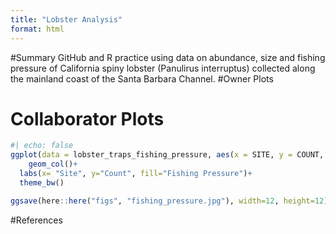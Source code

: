 ```yaml
---
title: "Lobster Analysis"
format: html
---
```

#Summary
GitHub and R practice using data on abundance, size and fishing pressure of California spiny lobster (Panulirus interruptus) collected along the mainland coast of the Santa Barbara Channel.
#Owner Plots

# Collaborator Plots
```r
#| echo: false
ggplot(data = lobster_traps_fishing_pressure, aes(x = SITE, y = COUNT, fill = FISHING_PRESSURE)) +
    geom_col()+
  labs(x= "Site", y="Count", fill="Fishing Pressure")+
  theme_bw()

ggsave(here::here("figs", "fishing_pressure.jpg"), width=12, height=12)
```



#References
